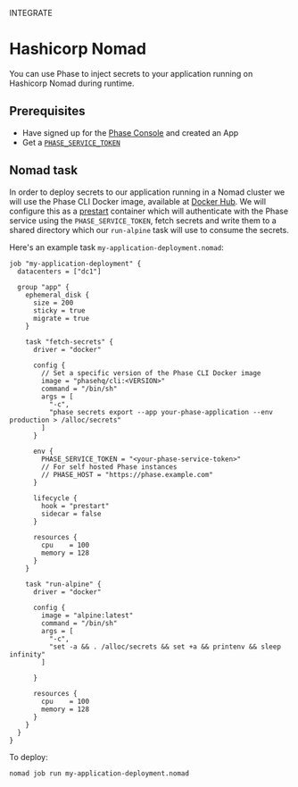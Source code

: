 

<Tag variant="small">INTEGRATE</Tag>

# Hashicorp Nomad

You can use Phase to inject secrets to your application running on Hashicorp Nomad during runtime.

## Prerequisites

- Have signed up for the [Phase Console](https://console.phase.dev) and created an App
- Get a [`PHASE_SERVICE_TOKEN`](/console/tokens#service-tokens)

## Nomad task

In order to deploy secrets to our application running in a Nomad cluster we will use the Phase CLI Docker image, available at [Docker Hub](https://hub.docker.com/r/phasehq/cli/tags). We will configure this as a [prestart](https://developer.hashicorp.com/nomad/docs/job-specification/lifecycle) container which will authenticate with the Phase service using the `PHASE_SERVICE_TOKEN`, fetch secrets and write them to a shared directory which our `run-alpine` task will use to consume the secrets.

Here's an example task `my-application-deployment.nomad`:

```hcl
job "my-application-deployment" {
  datacenters = ["dc1"]

  group "app" {
    ephemeral_disk {
      size = 200
      sticky = true
      migrate = true
    }

    task "fetch-secrets" {
      driver = "docker"

      config {
        // Set a specific version of the Phase CLI Docker image
        image = "phasehq/cli:<VERSION>"
        command = "/bin/sh"
        args = [
          "-c",
          "phase secrets export --app your-phase-application --env production > /alloc/secrets"
        ]
      }

      env {
        PHASE_SERVICE_TOKEN = "<your-phase-service-token>"
        // For self hosted Phase instances
        // PHASE_HOST = "https://phase.example.com"
      }

      lifecycle {
        hook = "prestart"
        sidecar = false
      }

      resources {
        cpu    = 100
        memory = 128
      }
    }

    task "run-alpine" {
      driver = "docker"

      config {
        image = "alpine:latest"
        command = "/bin/sh"
        args = [
          "-c",
          "set -a && . /alloc/secrets && set +a && printenv && sleep infinity"
        ]

      }

      resources {
        cpu    = 100
        memory = 128
      }
    }
  }
}
```

To deploy:

```
nomad job run my-application-deployment.nomad
```
